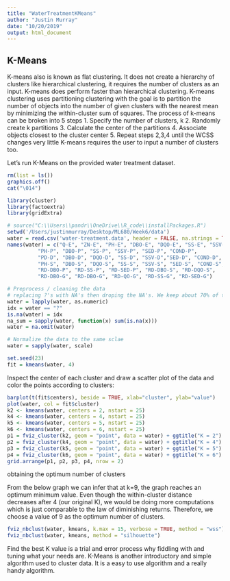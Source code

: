 ```yaml
---
title: "WaterTreatmentKMeans"
author: "Justin Murray"
date: "10/20/2019"
output: html_document
---
```


## K-Means
K-means also is known as flat clustering. It does not create a hierarchy of clusters like hierarchical clustering,
it requires the number of clusters as an input. K-means does perform faster than hierarchical clustering. K-means
clustering uses partitioning clustering with the goal is to partition the number of objects into the number of given clusters with the nearest mean by minimizing the within-cluster sum of squares. The process of k-means can be broken
into 5 steps
1. Specify the number of clusters, k
2. Randomly create k partitions
3. Calculate the center of the partitions
4. Associate objects closest to the cluster center
5. Repeat steps 2,3,4 until the WCSS changes very little
K-means requires the user to input a number of clusters too. 

Let's run K-Means on the provided water treatment dataset.
```r
rm(list = ls()) 
graphics.off()
cat("\014") 

library(cluster)
library(factoextra)
library(gridExtra)

# source("C:\\Users\\pandr\\OneDrive\\R_code\\installPackages.R")
setwd('/Users/justinmurray/Desktop/ML680/Week6/data')
water = read.csv('water-treatment.data', header = FALSE, na.strings = TRUE)
names(water) = c("Q-E", "ZN-E", "PH-E", "DBO-E", "DQO-E", "SS-E", "SSV-E", "SED-E", "COND-E", 
          "PH-P", "DBO-P", "SS-P", "SSV-P", "SED-P", "COND-P", 
          "PD-D", "DBO-D", "DQO-D", "SS-D", "SSV-D","SED-D", "COND-D", 
          "PH-S", "DBO-S", "DQO-S", "SS-S", "SSV-S", "SED-S", "COND-S", 
          "RD-DBO-P", "RD-SS-P", "RD-SED-P", "RD-DBO-S", "RD-DQO-S", 
          "RD-DBO-G", "RD-DBO-G", "RD-QO-G", "RD-SS-G", "RD-SED-G")

# Preprocess / cleaning the data
# replacing ?'s with NA's then droping the NA's. We keep about 70% of the data
water = lapply(water, as.numeric)
idx = water == "?"
is.na(water) = idx
na_sum = sapply(water, function(x) sum(is.na(x)))
water = na.omit(water)

# Normalize the data to the same sclae
water = sapply(water, scale)
```

```r
set.seed(23)
fit = kmeans(water, 4)
```
Inspect the center of each cluster and draw a scatter plot of the data and color the points according to clusters:
```r
barplot(t(fit$centers), beside = TRUE, xlab="cluster", ylab="value")
plot(water, col = fit$cluster)
k2 <- kmeans(water, centers = 2, nstart = 25)
k4 <- kmeans(water, centers = 4, nstart = 25)
k5 <- kmeans(water, centers = 5, nstart = 25)
k6 <- kmeans(water, centers = 6, nstart = 25)
p1 = fviz_cluster(k2, geom = "point", data = water) + ggtitle("K = 2")
p2 = fviz_cluster(k4, geom = "point", data = water) + ggtitle("K = 4")
p3 = fviz_cluster(k5, geom = "point", data = water) + ggtitle("K = 5")
p4 = fviz_cluster(k6, geom = "point", data = water) + ggtitle("K = 6")
grid.arrange(p1, p2, p3, p4, nrow = 2)
```

obtaining the optimum number of clusters

From the below graph we can infer that at k=9, the graph reaches an optimum minimum value. Even though the within-cluster distance decreases after 4 (our original K), we would be doing more computations which is just comparable to the law of diminishing returns. Therefore, we choose a value of 9 as the optimum number of clusters.
```r
fviz_nbclust(water, kmeans, k.max = 15, verbose = TRUE, method = "wss")
fviz_nbclust(water, kmeans, method = "silhouette")
```

Find the best K value is a trial and error process why fiddling with and tuning what your needs are. K-Means is another introductory and simple algorithm used to cluster data. It is a easy to use algorithm and a really handy algorithm.
